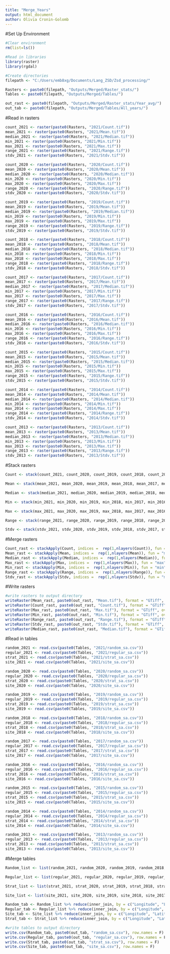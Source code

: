 ---
title: "Merge_Years"
output: html_document
author: Olivia Cronin-Golomb
---
#Set Up Environment
```{r setup, include=FALSE}
#Clear environment
rm(list=ls())

#Read in libraries
library(raster)
library(rgdal)

#Create directories
filepath <- "C:/Users/emb8xg/Documents/Lang_ZSD/Zsd_processing/"

Rasters <- paste0(filepath, "Outputs/Merged/Raster_stats/")
Tables <- paste0(filepath, "Outputs/Merged/Tables/")

out_rast <- paste0(filepath, "Outputs/Merged/Raster_stats/Year_avg/")
out_tab <- paste0(filepath, "Outputs/Merged/Tables/All_years/")

```

#Read in rasters
```{r}
count_2021 <- raster(paste0(Rasters, "2021/Count.tif"))
mean_2021 <- raster(paste0(Rasters, "2021/Mean.tif"))
median_2021 <- raster(paste0(Rasters, "2021/Median.tif"))
min_2021 <- raster(paste0(Rasters, "2021/Min.tif"))
max_2021 <- raster(paste0(Rasters, "2021/Max.tif"))
range_2021 <- raster(paste0(Rasters, "2021/Range.tif"))
stdv_2021 <- raster(paste0(Rasters, "2021/Stdv.tif"))

count_2020 <- raster(paste0(Rasters, "2020/Count.tif"))
mean_2020 <- raster(paste0(Rasters, "2020/Mean.tif"))
median_2020 <- raster(paste0(Rasters, "2020/Median.tif"))
min_2020 <- raster(paste0(Rasters, "2020/Min.tif"))
max_2020 <- raster(paste0(Rasters, "2020/Max.tif"))
range_2020 <- raster(paste0(Rasters, "2020/Range.tif"))
stdv_2020 <- raster(paste0(Rasters, "2020/Stdv.tif"))

count_2019 <- raster(paste0(Rasters, "2019/Count.tif"))
mean_2019 <- raster(paste0(Rasters, "2019/Mean.tif"))
median_2019 <- raster(paste0(Rasters, "2019/Median.tif"))
min_2019 <- raster(paste0(Rasters, "2019/Min.tif"))
max_2019 <- raster(paste0(Rasters, "2019/Max.tif"))
range_2019 <- raster(paste0(Rasters, "2019/Range.tif"))
stdv_2019 <- raster(paste0(Rasters, "2019/Stdv.tif"))

count_2018 <- raster(paste0(Rasters, "2018/Count.tif"))
mean_2018 <- raster(paste0(Rasters, "2018/Mean.tif"))
median_2018 <- raster(paste0(Rasters, "2018/Median.tif"))
min_2018 <- raster(paste0(Rasters, "2018/Min.tif"))
max_2018 <- raster(paste0(Rasters, "2018/Max.tif"))
range_2018 <- raster(paste0(Rasters, "2018/Range.tif"))
stdv_2018 <- raster(paste0(Rasters, "2018/Stdv.tif"))

count_2017 <- raster(paste0(Rasters, "2017/Count.tif"))
mean_2017 <- raster(paste0(Rasters, "2017/Mean.tif"))
median_2017 <- raster(paste0(Rasters, "2017/Median.tif"))
min_2017 <- raster(paste0(Rasters, "2017/Min.tif"))
max_2017 <- raster(paste0(Rasters, "2017/Max.tif"))
range_2017 <- raster(paste0(Rasters, "2017/Range.tif"))
stdv_2017 <- raster(paste0(Rasters, "2017/Stdv.tif"))

count_2016 <- raster(paste0(Rasters, "2016/Count.tif"))
mean_2016 <- raster(paste0(Rasters, "2016/Mean.tif"))
median_2016 <- raster(paste0(Rasters, "2016/Median.tif"))
min_2016 <- raster(paste0(Rasters, "2016/Min.tif"))
max_2016 <- raster(paste0(Rasters, "2016/Max.tif"))
range_2016 <- raster(paste0(Rasters, "2016/Range.tif"))
stdv_2016 <- raster(paste0(Rasters, "2016/Stdv.tif"))

count_2015 <- raster(paste0(Rasters, "2015/Count.tif"))
mean_2015 <- raster(paste0(Rasters, "2015/Mean.tif"))
median_2015 <- raster(paste0(Rasters, "2015/Median.tif"))
min_2015 <- raster(paste0(Rasters, "2015/Min.tif"))
max_2015 <- raster(paste0(Rasters, "2015/Max.tif"))
range_2015 <- raster(paste0(Rasters, "2015/Range.tif"))
stdv_2015 <- raster(paste0(Rasters, "2015/Stdv.tif"))

count_2014 <- raster(paste0(Rasters, "2014/Count.tif"))
mean_2014 <- raster(paste0(Rasters, "2014/Mean.tif"))
median_2014 <- raster(paste0(Rasters, "2014/Median.tif"))
min_2014 <- raster(paste0(Rasters, "2014/Min.tif"))
max_2014 <- raster(paste0(Rasters, "2014/Max.tif"))
range_2014 <- raster(paste0(Rasters, "2014/Range.tif"))
stdv_2014 <- raster(paste0(Rasters, "2014/Stdv.tif"))

count_2013 <- raster(paste0(Rasters, "2013/Count.tif"))
mean_2013 <- raster(paste0(Rasters, "2013/Mean.tif"))
median_2013 <- raster(paste0(Rasters, "2013/Median.tif"))
min_2013 <- raster(paste0(Rasters, "2013/Min.tif"))
max_2013 <- raster(paste0(Rasters, "2013/Max.tif"))
range_2013 <- raster(paste0(Rasters, "2013/Range.tif"))
stdv_2013 <- raster(paste0(Rasters, "2013/Stdv.tif"))

```

#Stack rasters
```{r}
Count <- stack(count_2021, count_2020, count_2019, count_2018, count_2017, count_2016, count_2015, count_2014, count_2013)

Mean <- stack(mean_2021, mean_2020, mean_2019, mean_2018, mean_2017, mean_2016, mean_2015, mean_2014, mean_2013)

Median <- stack(median_2021, median_2020, median_2019, median_2018, median_2017, median_2016, median_2015, median_2014, median_2013)

Min <- stack(min_2021, min_2020, min_2019, min_2018, min_2017, min_2016, min_2015, min_2014, min_2013)

Max <- stack(max_2021, max_2020, max_2019, max_2018, max_2017, max_2016, max_2015, max_2014, max_2013)

Range <- stack(range_2021, range_2020, range_2019, range_2018, range_2017, range_2016, range_2015, range_2014, range_2013)

Stdv <- stack(stdv_2021, stdv_2020, stdv_2019, stdv_2018, stdv_2017, stdv_2016, stdv_2015, stdv_2014, stdv_2013)

```

#Merge rasters
```{r}
Count_rast <- stackApply(Count, indices =  rep(1,nlayers(Count)), fun = "sum", na.rm = T)
Mean_rast <- stackApply(Mean, indices =  rep(1,nlayers(Mean)), fun = "mean", na.rm = T)
Median_rast <- stackApply(Median, indices =  rep(1,nlayers(Median)), fun = "mean", na.rm = T)
Max_rast <- stackApply(Max, indices =  rep(1,nlayers(Max)), fun = "max", na.rm = T)
Min_rast <- stackApply(Min, indices =  rep(1,nlayers(Min)), fun = "min", na.rm = T)
Range_rast <- stackApply(Range, indices =  rep(1,nlayers(Range)), fun = "mean", na.rm = T)
Stdv_rast <- stackApply(Stdv, indices =  rep(1,nlayers(Stdv)), fun = "mean", na.rm = T)

```

#Write rasters
```{r}
#write rasters to output directory
writeRaster(Mean_rast, paste0(out_rast, "Mean.tif"), format = "GTiff", overwrite = T)
writeRaster(Count_rast, paste0(out_rast, "Count.tif"), format = "GTiff", overwrite = T)
writeRaster(Max_rast, paste0(out_rast, "Max.tif"), format = "GTiff", overwrite = T)
writeRaster(Min_rast, paste0(out_rast, "Min.tif"), format = "GTiff", overwrite = T)
writeRaster(Range_rast, paste0(out_rast, "Range.tif"), format = "GTiff", overwrite = T)
writeRaster(Stdv_rast, paste0(out_rast, "Stdv.tif"), format = "GTiff", overwrite = T)
writeRaster(Median_rast, paste0(out_rast, "Median.tif"), format = "GTiff", overwrite = T)

```

#Read in tables 
```{r}
random_2021 <- read.csv(paste0(Tables, "2021/random_sa.csv"))
regular_2021 <- read.csv(paste0(Tables, "2021/regular_sa.csv"))
strat_2021 <- read.csv(paste0(Tables, "2021/strat_sa.csv"))
site_2021 <- read.csv(paste0(Tables, "2021/site_sa.csv"))

random_2020 <- read.csv(paste0(Tables, "2020/random_sa.csv"))
regular_2020 <- read.csv(paste0(Tables, "2020/regular_sa.csv"))
strat_2020 <- read.csv(paste0(Tables, "2020/strat_sa.csv"))
site_2020 <- read.csv(paste0(Tables, "2020/site_sa.csv"))

random_2019 <- read.csv(paste0(Tables, "2019/random_sa.csv"))
regular_2019 <- read.csv(paste0(Tables, "2019/regular_sa.csv"))
strat_2019 <- read.csv(paste0(Tables, "2019/strat_sa.csv"))
site_2019 <- read.csv(paste0(Tables, "2019/site_sa.csv"))

random_2018 <- read.csv(paste0(Tables, "2018/random_sa.csv"))
regular_2018 <- read.csv(paste0(Tables, "2018/regular_sa.csv"))
strat_2018 <- read.csv(paste0(Tables, "2018/strat_sa.csv"))
site_2018 <- read.csv(paste0(Tables, "2018/site_sa.csv"))

random_2017 <- read.csv(paste0(Tables, "2017/random_sa.csv"))
regular_2017 <- read.csv(paste0(Tables, "2017/regular_sa.csv"))
strat_2017 <- read.csv(paste0(Tables, "2017/strat_sa.csv"))
site_2017 <- read.csv(paste0(Tables, "2017/site_sa.csv"))

random_2016 <- read.csv(paste0(Tables, "2016/random_sa.csv"))
regular_2016 <- read.csv(paste0(Tables, "2016/regular_sa.csv"))
strat_2016 <- read.csv(paste0(Tables, "2016/strat_sa.csv"))
site_2016 <- read.csv(paste0(Tables, "2016/site_sa.csv"))

random_2015 <- read.csv(paste0(Tables, "2015/random_sa.csv"))
regular_2015 <- read.csv(paste0(Tables, "2015/regular_sa.csv"))
strat_2015 <- read.csv(paste0(Tables, "2015/strat_sa.csv"))
site_2015 <- read.csv(paste0(Tables, "2015/site_sa.csv"))

random_2014 <- read.csv(paste0(Tables, "2014/random_sa.csv"))
regular_2014 <- read.csv(paste0(Tables, "2014/regular_sa.csv"))
strat_2014 <- read.csv(paste0(Tables, "2014/strat_sa.csv"))
site_2014 <- read.csv(paste0(Tables, "2014/site_sa.csv"))

random_2013 <- read.csv(paste0(Tables, "2013/random_sa.csv"))
regular_2013 <- read.csv(paste0(Tables, "2013/regular_sa.csv"))
strat_2013 <- read.csv(paste0(Tables, "2013/strat_sa.csv"))
site_2013 <- read.csv(paste0(Tables, "2013/site_sa.csv"))

```

#Merge tables
```{r}
Random_list <- list(random_2021, random_2020, random_2019, random_2018, random_2017, random_2016, random_2015, random_2014, random_2013)

Regular_list <- list(regular_2021, regular_2020, regular_2019, regular_2018, regular_2017, regular_2016, regular_2015, regular_2014, regular_2013)

Strat_list <- list(strat_2021, strat_2020, strat_2019, strat_2018, strat_2017, strat_2016, strat_2015, strat_2014, strat_2013)

Site_list <- list(site_2021, site_2020, site_2019, site_2018, site_2017, site_2016, site_2015, site_2014, site_2013)

Random_tab <- Random_list %>% reduce(inner_join, by = c("Longitude", "Latitude"))
Regular_tab <- Regular_list %>% reduce(inner_join, by = c("Longitude", "Latitude"))
Site_tab <- Site_list %>% reduce(inner_join, by = c("Longitude", "Latitude"))
Strat_tab <- Strat_list %>% reduce(inner_join, by = c("Longitude", "Latitude"))

#write tables to output directory
write.csv(Random_tab, paste0(out_tab, "random_sa.csv"), row.names = F)
write.csv(Regular_tab, paste0(out_tab, "regular_sa.csv"), row.names = F)
write.csv(Strat_tab, paste0(out_tab, "strat_sa.csv"), row.names = F)
write.csv(Site_tab, paste0(out_tab, "site_sa.csv"), row.names = F)

```
